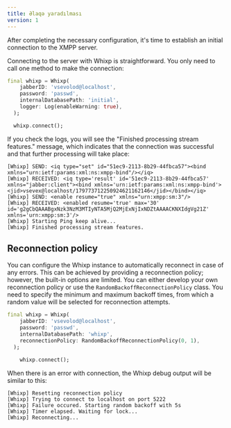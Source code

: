 ```yaml
---
title: Əlaqə yaradılması
version: 1
---
```


After completing the necessary configuration, it's time to establish an initial connection to the XMPP server.

Connecting to the server with Whixp is straightforward. You only need to call one method to make the connection:

```dart
final whixp = Whixp(
    jabberID: 'vsevolod@localhost',
    password: 'passwd',
    internalDatabasePath: 'initial',
    logger: Log(enableWarning: true),
  );

  whixp.connect();
```

If you check the logs, you will see the "Finished processing stream features." message, which indicates that the connection was successful and that further processing will take place:

```console
[Whixp] SEND: <iq type="set" id="51ec9-2113-8b29-44fbca57"><bind xmlns="urn:ietf:params:xml:ns:xmpp-bind"/></iq>
[Whixp] RECEIVED: <iq type='result' id='51ec9-2113-8b29-44fbca57' xmlns="jabber:client"><bind xmlns='urn:ietf:params:xml:ns:xmpp-bind'><jid>vsevex@localhost/179773712250924621162146</jid></bind></iq>
[Whixp] SEND: <enable resume="true" xmlns="urn:xmpp:sm:3"/>
[Whixp] RECEIVED: <enabled resume='true' max='30' id='g2gCbQAAABgxNzk3NzM3MTIyNTA5MjQ2MjExNjIxNDZtAAAACKNXIdgVg21Z' xmlns='urn:xmpp:sm:3'/>
[Whixp] Starting Ping keep alive...
[Whixp] Finished processing stream features.
```

## Reconnection policy

You can configure the Whixp instance to automatically reconnect in case of any errors. This can be achieved by providing a reconnection policy; however, the built-in options are limited. You can either develop your own reconnection policy or use the `RandomBackoffReconnectionPolicy` class. You need to specify the minimum and maximum backoff times, from which a random value will be selected for reconnection attempts.

```dart
final whixp = Whixp(
    jabberID: 'vsevolod@localhost',
    password: 'passwd',
    internalDatabasePath: 'whixp',
    reconnectionPolicy: RandomBackoffReconnectionPolicy(0, 1),
  );

    whixp.connect();
```

When there is an error with connection, the Whixp debug output will be similar to this:

```plaintext
[Whixp] Resetting reconnection policy
[Whixp] Trying to connect to localhost on port 5222
[Whixp] Failure occured. Starting random backoff with 5s
[Whixp] Timer elapsed. Waiting for lock...
[Whixp] Reconnecting...
```
